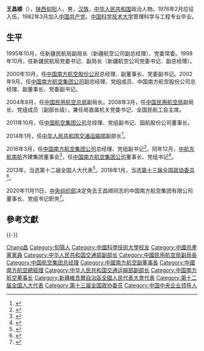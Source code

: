 '''王昌顺'''（{{bd|1957年|7月||}}），[[陕西|陕西]][[旬阳|旬阳]]人，男，[[汉族|汉族]]，[[中华人民共和国|中华人民共和国]]政治人物。1976年2月应征入伍，1982年3月加入[[中国共产党|中国共产党]]。[[中国科学技术大学|中国科学技术大学]]管理科学与工程专业毕业。

== 生平 ==
1995年10月，任新疆民航局副局长（新疆航空公司副总经理）、党委常委。1998年10月，任新疆民航局党委书记、副局长（新疆航空公司党委书记、副总经理）。

2000年10月，任[[中国南方航空股份公司|中国南方航空股份公司]]总经理、副董事长、党委副书记。2002年9月，任[[中国南方航空集团公司|中国南方航空集团公司]]副总经理、党组成员、中国南方航空股份公司总经理、副董事长、党委副书记。

2004年8月，任[[中国民用航空总局|中国民用航空总局]]副局长。2008年3月，任[[中国民用航空局|中国民用航空局]]副局长、党组成员（副部长级），兼任局直属机关党委书记、全国民航工会主席。

2011年10月，任[[中国航空集团公司|中国航空集团公司]]总经理、党组副书记、国航股份公司董事长。

2014年1月，任[[中华人民共和国交通运输部|中华人民共和国交通运输部]]副部长<ref>{{cite news|title=王昌顺任交通运输部副部长|url=http://renshi.people.com.cn/n/2014/0208/c139617-24295593-2.html|accessdate=2014-02-08|newspaper=人民网|archive-date=2014-02-21|archive-url=https://web.archive.org/web/20140221174844/http://renshi.people.com.cn/n/2014/0208/c139617-24295593-2.html|dead-url=no}}</ref>。

2016年3月，任[[中国南方航空集团公司|中国南方航空集团公司]]总经理、党组副书记<ref>{{cite web|accessdate=2016-03-01|url=http://www.thepaper.cn/newsDetail_forward_1437835|title=58岁交通部副部长王昌顺出任南航集团总经理|publisher=澎湃新闻|archive-date=2016-03-02|archive-url=https://web.archive.org/web/20160302064743/http://www.thepaper.cn/newsDetail_forward_1437835|dead-url=no}}</ref>。同年12月，[[中航|中航]][[东航|东航]][[南航|南航]]齐建集团董事会<ref>{{cite web|accessdate=2016-12-10|url=http://www.thepaper.cn/newsDetail_forward_1577214|title=中航东航南航齐建集团董事会：蔡剑江刘绍勇王昌顺分任董事长|publisher=澎湃新闻|archive-date=2016-12-20|archive-url=https://web.archive.org/web/20161220091921/http://www.thepaper.cn/newsDetail_forward_1577214|dead-url=no}}</ref>，任[[中国南方航空集团公司|中国南方航空集团公司]]董事长、党组书记<ref>{{cite web|accessdate=2016-12-10|url=http://www.thepaper.cn/newsDetail_forward_1577026|title=王昌顺任中国南方航空集团公司董事长、党组书记|publisher=澎湃新闻|archive-date=2016-12-12|archive-url=https://web.archive.org/web/20161212113125/http://www.thepaper.cn/newsDetail_forward_1577026|dead-url=no}}</ref>。

2013年，当选第十二届全国人大代表<ref>{{cite news|title=全国人大代表信息-王昌顺|url= http://210.82.31.1:8084/delegate/viewDelegate.action?dbid=122600|accessdate=2013-04-05|newspaper=全国人大网}}</ref>。2018年1月，当选[[中国人民政治协商会议第十三届全国委员会委员名单|第十三届全国政协委员]]<ref>{{Cite web|url=http://sports.163.com/18/0126/06/D92BRKK400051C89.html|title=中国人民政治协商会议第十三届全国委员会委员名单|accessdate=2018-01-26|last=|work=网易|archive-url=https://web.archive.org/web/20180127143232/http://sports.163.com/18/0126/06/D92BRKK400051C89.html|archive-date=2018-01-27|dead-url=yes}}</ref>。

2020年11月11日，[[中央组织部|中央组织部]]决定免去王昌顺同志的中国南方航空集团有限公司董事长、党组书记职务<ref>{{cite news|title=王昌顺退职南航集团董事长 原总经理马须伦接任|url=http://companies.caixin.com/2020-11-11/101626416.html|accessdate=2020-11-11|publisher=财新网|archive-date=2020-11-11|archive-url=https://web.archive.org/web/20201111152810/http://companies.caixin.com/2020-11-11/101626416.html|dead-url=no}}</ref>。

== 參考文獻 ==
{{reflist}}

{{-}}
{{start box}}
{{s-bus}}
{{s-new}}
{{s-title|[[中国南方航空集团公司|中国南方航空集团公司]]董事长|2016年12月-2020年11月}}
{{s-after|[[马须伦|马须伦]]}}
{{s-before|[[司献民|司献民]]}}
{{s-title|[[中国南方航空集团公司|中国南方航空集团公司]]总经理|2016年3月-2016年12月}}
{{s-after|[[谭万庚|谭万庚]]}}
{{end box}}

{{中华全国总工会第十五届执行委员会}}

{{Authority control}}
{{DEFAULTSORT:Wang王}}
[[Category:王姓|Chang昌]]
[[Category:旬陽人|Category:旬陽人]]
[[Category:中國科學技術大學校友|Category:中國科學技術大學校友]]
[[Category:中國共產黨黨員|Category:中國共產黨黨員]]
[[Category:中华人民共和国交通部副部长|Category:中华人民共和国交通部副部长]]
[[Category:中國民用航空局副局長|Category:中國民用航空局副局長]]
[[Category:中国航空集团总经理|Category:中国航空集团总经理]]
[[Category:中國南方航空副董事長|Category:中國南方航空副董事長]]
[[Category:中國南方航空總經理|Category:中國南方航空總經理]]
[[Category:中华人民共和国交通运输部副部长|Category:中华人民共和国交通运输部副部长]]
[[Category:中国南方航空董事长|Category:中国南方航空董事长]]
[[Category:新疆維吾爾自治區全國人民代表大會代表|Category:新疆維吾爾自治區全國人民代表大會代表]]
[[Category:第十二届全国人大代表|Category:第十二届全国人大代表]]
[[Category:第十三届全国政协委员|Category:第十三届全国政协委员]]
[[Category:中国中央企业领导人|Category:中国中央企业领导人]]